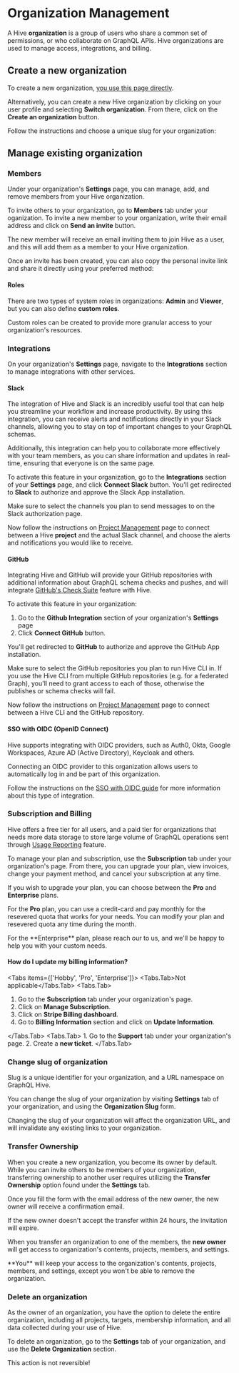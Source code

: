 
# Organization Management

A Hive **organization** is a group of users who share a common set of permissions, or who
collaborate on GraphQL APIs. Hive organizations are used to manage access, integrations, and
billing.

## Create a new organization

To create a new organization, [you use this page directly](https://app.graphql-hive.com/org/new).

Alternatively, you can create a new Hive organization by clicking on your user profile and selecting
**Switch organization**. From there, click on the **Create an organization** button.

<NextImage
  alt="Creating an organization"
  src={newOrgImage}
  className="mt-8 max-w-sm rounded-lg drop-shadow-md"
/>

Follow the instructions and choose a unique slug for your organization:

<NextImage
  alt="Create Organization Form"
  src={orgImage}
  className="mt-8 max-w-lg rounded-lg drop-shadow-md"
/>

## Manage existing organization

### Members

Under your organization's **Settings** page, you can manage, add, and remove members from your Hive
organization.

<NextImage
  alt="Members of an Organization"
  src={orgMembersImage}
  className="mt-8 rounded-lg drop-shadow-md"
/>

To invite others to your organization, go to **Members** tab under your oganization. To invite a new
member to your organization, write their email address and click on **Send an invite** button.

<NextImage
  alt="Invite Member to Organization"
  src={orgInviteMemberImage}
  className="mt-8 rounded-lg drop-shadow-md"
/>

The new member will receive an email inviting them to join Hive as a user, and this will add them as
a member to your Hive organization.

Once an invite has been created, you can also copy the personal invite link and share it directly
using your preferred method:

<NextImage
  alt="Copy Invite Link"
  src={orgInviteLinkImage}
  className="mx-auto mt-8 max-w-lg rounded-lg drop-shadow-md"
/>

#### Roles

There are two types of system roles in organizations: **Admin** and **Viewer**, but you can also
define **custom roles**.

<NextImage
  alt="List of Roles"
  src={orgRolesImage}
  className="mx-auto mt-8 rounded-lg drop-shadow-md"
/>

Custom roles can be created to provide more granular access to your organization's resources.

<NextImage
  alt="Custom role creator"
  src={orgCustomRoleImage}
  className="mx-auto mt-8 rounded-lg drop-shadow-md"
/>

### Integrations

On your organization's **Settings** page, navigate to the **Integrations** section to manage
integrations with other services.

#### Slack

The integration of Hive and Slack is an incredibly useful tool that can help you streamline your
workflow and increase productivity. By using this integration, you can receive alerts and
notifications directly in your Slack channels, allowing you to stay on top of important changes to
your GraphQL schemas.

Additionally, this integration can help you to collaborate more effectively with your team members,
as you can share information and updates in real-time, ensuring that everyone is on the same page.

<NextImage
  alt="Hive and Slack Integration"
  src={slackIntegrationImage}
  className="mt-8 max-w-2xl rounded-lg drop-shadow-md"
/>

To activate this feature in your organization, go to the **Integrations** section of your
**Settings** page, and click **Connect Slack** button. You'll get redirected to **Slack** to
authorize and approve the Slack App installation.

<Callout type="info">
  Make sure to select the channels you plan to send messages to on the Slack authorization page.
</Callout>

Now follow the instructions on [Project Management](/docs/management/projects#channels) page to
connect between a Hive **project** and the actual Slack channel, and choose the alerts and
notifications you would like to receive.

#### GitHub

Integrating Hive and GitHub will provide your GitHub repositories with additional information about
GraphQL schema checks and pushes, and will integrate
[GitHub's Check Suite](https://docs.github.com/en/rest/checks/suites?apiVersion=2022-11-28) feature
with Hive.

To activate this feature in your organization:

1. Go to the **Github Integration** section of your organization's **Settings** page
2. Click **Connect GitHub** button.

You'll get redirected to **GitHub** to authorize and approve the GitHub App installation.

<Callout type="info">
  Make sure to select the GitHub repositories you plan to run Hive CLI in. If you use the Hive CLI
  from multiple GitHub repositories (e.g. for a federated Graph), you'll need to grant access to
  each of those, otherwise the publishes or schema checks will fail.
</Callout>

Now follow the instructions on [Project Management](/docs/management/projects#github-repository)
page to connect between a Hive CLI and the GitHub repository.

#### SSO with OIDC (OpenID Connect)

Hive supports integrating with OIDC providers, such as Auth0, Okta, Google Workspaces, Azure AD
(Active Directory), Keycloak and others.

Connecting an OIDC provider to this organization allows users to automatically log in and be part of
this organization.

Follow the instructions on the [SSO with OIDC guide](/docs/management/sso-oidc-provider) for more
information about this type of integration.

### Subscription and Billing

Hive offers a free tier for all users, and a paid tier for organizations that needs more data
storage to store large volume of GraphQL operations sent through
[Usage Reporting](/docs/schema-registry/usage-reporting) feature.

To manage your plan and subscription, use the **Subscription** tab under your organization's page.
From there, you can upgrade your plan, view invoices, change your payment method, and cancel your
subscription at any time.

If you wish to upgrade your plan, you can choose between the **Pro** and **Enterprise** plans.

For the **Pro** plan, you can use a credit-card and pay monthly for the resevered quota that works
for your needs. You can modify your plan and resevered quota any time during the month.

<ContactTextLink>
  For the **Enterprise** plan, please reach our to us, and we'll be happy to help you with your
  custom needs.
</ContactTextLink>

#### How do I update my billing information?

<Tabs items={['Hobby', 'Pro', 'Enterprise']}>
  <Tabs.Tab>Not applicable</Tabs.Tab>
  <Tabs.Tab>
   1. Go to the **Subscription** tab under your organization's page.
   2. Click on **Manage Subscription**.
   3. Click on **Stripe Billing dashboard**.
   4. Go to **Billing Information** section and click on **Update Information**.

  </Tabs.Tab>
  <Tabs.Tab>
    1. Go to the **Support** tab under your organization's page.
    2. Create a **new ticket**.
  </Tabs.Tab>
</Tabs>

### Change slug of organization

Slug is a unique identifier for your organization, and a URL namespace on GraphQL Hive.

You can change the slug of your organization by visiting **Settings** tab of your organization, and
using the **Organization Slug** form.

<Callout type="warning">
  Changing the slug of your organization will affect the organization URL, and will invalidate any
  existing links to your organization.
</Callout>

### Transfer Ownership

When you create a new organization, you become its owner by default. While you can invite others to
be members of your organization, transferring ownership to another user requires utilizing the
**Transfer Ownership** option found under the **Settings** tab.

Once you fill the form with the email address of the new owner, the new owner will receive a
confirmation email.

If the new owner doesn't accept the transfer within 24 hours, the invitation will expire.

When you transfer an organization to one of the members, the **new owner** will get access to
organization's contents, projects, members, and settings.

<Callout type="info">
  **You** will keep your access to the organization's contents, projects, members, and settings,
  except you won't be able to remove the organization.
</Callout>

### Delete an organization

As the owner of an organization, you have the option to delete the entire organization, including
all projects, targets, membership information, and all data collected during your use of Hive.

To delete an organization, go to the **Settings** tab of your organization, and use the **Delete
Organization** section.

<Callout type="warning">This action is not reversible!</Callout>
